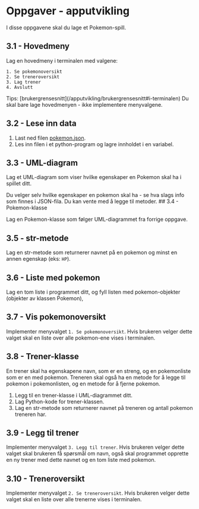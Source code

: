 
# Oppgaver - apputvikling

I disse oppgavene skal du lage et Pokemon-spill.

## 3.1 - Hovedmeny

Lag en hovedmeny i terminalen med valgene:

```
1. Se pokemonoversikt
2. Se treneroversikt
3. Lag trener
4. Avslutt
```
<Callout>
    Tips: [brukergrensesnitt](/apputvikling/brukergrensesnitt#i-terminalen)
</Callout>
 
<Callout type="warning" emoji="⚠️">
    Du skal bare lage hovedmenyen - ikke implementere menyvalgene.
</Callout>

## 3.2 - Lese inn data

1. Last ned filen [pokemon.json](https://localhost).
2. Les inn filen i et python-program og lagre innholdet i en variabel.

## 3.3 - UML-diagram

Lag et UML-diagram som viser hvilke egenskaper en Pokemon skal ha i spillet ditt.

<Callout>
    Du velger selv hvilke egenskaper en pokemon skal ha - se hva slags info som finnes i JSON-fila.
</Callout>
<Callout type="info">
Du kan vente med å legge til metoder.
</Callout>
## 3.4 - Pokemon-klasse

Lag en Pokemon-klasse som følger UML-diagrammet fra forrige oppgave.

## 3.5 - str-metode

Lag en str-metode som returnerer navnet på en pokemon og minst en annen egenskap (eks: `HP`).

## 3.6 - Liste med pokemon

Lag en tom liste i programmet ditt, og fyll listen med pokemon-objekter (objekter av klassen Pokemon),

## 3.7 - Vis pokemonoversikt

Implementer menyvalget `1. Se pokemonoversikt`.
Hvis brukeren velger dette valget skal en liste over alle pokemon-ene vises i terminalen.

## 3.8 - Trener-klasse

En trener skal ha egenskapene navn, som er en streng, og en pokemonliste som er en med pokemon.
Treneren skal også ha en metode for å legge til pokemon i pokemonlisten, og en metode for å fjerne pokemon.

1. Legg til en trener-klasse i UML-diagrammet ditt.
2. Lag Python-kode for trener-klassen.
3. Lag en str-metode som returnerer navnet på treneren og antall pokemon treneren har.

## 3.9 - Legg til trener

Implementer menyvalget `3. Legg til trener`.
Hvis brukeren velger dette valget skal brukeren få spørsmål om navn, også skal programmet opprette en ny trener med dette navnet og en tom liste med pokemon.

## 3.10 - Treneroversikt

Implementer menyvalget `2. Se treneroversikt`.
Hvis brukeren velger dette valget skal en liste over alle trenerne vises i terminalen.

